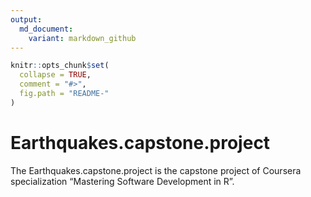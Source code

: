 ```yaml
---
output:
  md_document:
    variant: markdown_github
---
```


<!-- README.md is generated from README.Rmd. Please edit that file -->

```r
knitr::opts_chunk$set(
  collapse = TRUE,
  comment = "#>",
  fig.path = "README-"
)
```

# Earthquakes.capstone.project

The Earthquakes.capstone.project is the capstone project of Coursera specialization "Mastering Software Development in R".
